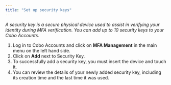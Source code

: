 ```yaml
---
title: "Set up security keys"
---
```

_A security key is a secure physical device used to assist in verifying your identity during MFA verification. You can add up to 10 security keys to your Cobo Accounts._


1) Log in to Cobo Accounts and click on **MFA Management** in the main menu on the left hand side.
2) Click on **Add** next to Security Key.
3) To successfully add a security key, you must insert the device and touch it.
4) You can review the details of your newly added security key, including its creation time and the last time it was used.

